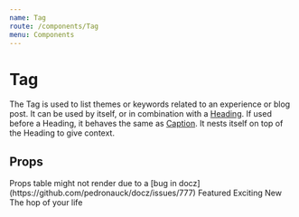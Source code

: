 ```yaml
---
name: Tag
route: /components/Tag
menu: Components
---
```



# Tag

The Tag is used to list themes or keywords related to an experience or blog post.
It can be used by itself, or in combination with a [Heading](/components/Heading). If used before a Heading, it behaves the same as [Caption](/components/Caption). It nests itself on top of the Heading to give context.

## Props

<Props of={Tag} />
Props table might not render due to a [bug in docz](https://github.com/pedronauck/docz/issues/777)

<Playground>
  <Tag>Featured</Tag>
  <Tag>Exciting</Tag>
  <Tag>New</Tag>
  <Heading as="h3">The hop of your life</Heading>
</Playground>
